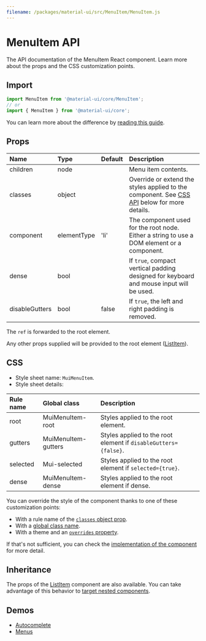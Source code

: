 ```yaml
---
filename: /packages/material-ui/src/MenuItem/MenuItem.js
---
```



<!--- This documentation is automatically generated, do not try to edit it. -->

# MenuItem API

<p className="description">The API documentation of the MenuItem React component. Learn more about the props and the CSS customization points.</p>

## Import

```js
import MenuItem from '@material-ui/core/MenuItem';
// or
import { MenuItem } from '@material-ui/core';
```

You can learn more about the difference by [reading this guide](/guides/minimizing-bundle-size/).



## Props

| Name | Type | Default | Description |
|:-----|:-----|:--------|:------------|
| <span className="prop-name">children</span> | <span className="prop-type">node</span> |  | Menu item contents. |
| <span className="prop-name">classes</span> | <span className="prop-type">object</span> |  | Override or extend the styles applied to the component. See [CSS API](#css) below for more details. |
| <span className="prop-name">component</span> | <span className="prop-type">elementType</span> | <span className="prop-default">'li'</span> | The component used for the root node. Either a string to use a DOM element or a component. |
| <span className="prop-name">dense</span> | <span className="prop-type">bool</span> |  | If `true`, compact vertical padding designed for keyboard and mouse input will be used. |
| <span className="prop-name">disableGutters</span> | <span className="prop-type">bool</span> | <span className="prop-default">false</span> | If `true`, the left and right padding is removed. |

The `ref` is forwarded to the root element.

Any other props supplied will be provided to the root element ([ListItem](/api/list-item/)).

## CSS

- Style sheet name: `MuiMenuItem`.
- Style sheet details:

| Rule name | Global class | Description |
|:-----|:-------------|:------------|
| <span className="prop-name">root</span> | <span className="prop-name">MuiMenuItem-root</span> | Styles applied to the root element.
| <span className="prop-name">gutters</span> | <span className="prop-name">MuiMenuItem-gutters</span> | Styles applied to the root element if `disableGutters={false}`.
| <span className="prop-name">selected</span> | <span className="prop-name">Mui-selected</span> | Styles applied to the root element if `selected={true}`.
| <span className="prop-name">dense</span> | <span className="prop-name">MuiMenuItem-dense</span> | Styles applied to the root element if dense.

You can override the style of the component thanks to one of these customization points:

- With a rule name of the [`classes` object prop](/customization/components/#overriding-styles-with-classes).
- With a [global class name](/customization/components/#overriding-styles-with-global-class-names).
- With a theme and an [`overrides` property](/customization/globals/#css).

If that's not sufficient, you can check the [implementation of the component](https://github.com/mui-org/material-ui/blob/master/packages/material-ui/src/MenuItem/MenuItem.js) for more detail.

## Inheritance

The props of the [ListItem](/api/list-item/) component are also available.
You can take advantage of this behavior to [target nested components](/guides/api/#spread).

## Demos

- [Autocomplete](/components/autocomplete/)
- [Menus](/components/menus/)


